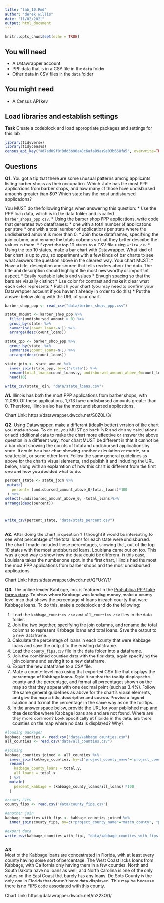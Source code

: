 ```yaml
---
title: "lab_10.Rmd"
author: "derek willis"
date: "11/02/2021"
output: html_document
---
```


```r
knitr::opts_chunk$set(echo = TRUE)
```

## You will need

* A Datawrapper account
* PPP data that is in a CSV file in the `data` folder
* Other data in CSV files in the `data` folder

## You might need

* A Census API key

## Load libraries and establish settings

**Task** Create a codeblock and load appropriate packages and settings for this lab.
```r
library(tidyverse)
library(tidycensus)
census_api_key("8d7ad09f8f8dd3b90a48c6afa09aa9e03b668fa5", overwrite=TRUE)
```

## Questions

**Q1.** You got a tip that there are some unusual patterns among applicants listing barber shops as their occupation. Which state has the most PPP applications from barber shops, and how many of those have undisbursed amounts greater than $0? Which state has the most undisbursed applications?

You MUST do the following things when answering this question:
* Use the PPP loan data, which is in the data folder and is called `barber_shops_ppp.csv`.
* Using the barber shop PPP applications, write code that generates two dataframes:
  * one with a total number of applications per state
  * one with a total number of applications per state where the undisbursed amount is more than 0.
* Join those dataframes, specifying the join column, and rename the totals columns so that they better describe the values in them.
* Export the top 10 states to a CSV file using `write_csv`
* Using the top 10 states, make a bar chart with Datawrapper. What kind of bar chart is up to you, so experiment with a few kinds of bar charts to see what answers the question above in the clearest way. Your chart MUST:
  * Have a title, description and source that tells readers about the data. The title and description should highlight the most newsworthy or important aspect.
  * Easily readable labels and values
  * Enough spacing so that the bars are visually distinct
  * Use color for contrast and make it clear what each color represents
* Publish your chart (you may need to confirm your Datawrapper account if you haven't already in order to do this)
* Put the answer below along with the URL of your chart.
```r
barber_shop_ppp <- read_csv("data/barber_shops_ppp.csv")

state_amount <- barber_shop_ppp %>%
  filter(undisbursed_amount > 0) %>%
  group_by(state) %>%
  summarise(count_loans=n()) %>%
  arrange(desc(count_loans))

state_ppp <- barber_shop_ppp %>%
  group_by(state) %>%
  summarise(count_loans=n()) %>%
  arrange(desc(count_loans))

state_join <- state_amount %>%
  inner_join(state_ppp, by=c('state')) %>%
  rename(total_loans=count_loans.y, undisbursed_amount_above_0=count_loans.x) %>%
  head(10)

write_csv(state_join, "data/state_loans.csv")

```
**A1.** Illinois has both the most PPP applications from barber shops, with 11,080. Of these applications, 1,713 have undisbursed amounts greater than 0. Therefore, Illinois also has the most undisbursed applications.

Chart Link: https://datawrapper.dwcdn.net/S0ZQL/3/

**Q2.** Using Datawrapper, make a different (ideally better) version of the chart you made above. To do so, you MUST go back in R and do any calculations or add additional data to make the chart more effective or answer the above question in a different way. Your chart MUST be different in that it cannot be a bar chart showing the counts of total and undisbursed applications by state. It could be a bar chart showing another calculation or metric, or a scatterplot, or some other form. Follow the same general guidelines as above for the chart's visual elements, and publish it and including the URL below, along with an explanation of how this chart is different from the first one and how you decided what to do.
```r
percent_state <- state_join %>%
 mutate(
   percent= (undisbursed_amount_above_0/total_loans)*100
 ) %>%
select(-undisbursed_amount_above_0, -total_loans)%>%
arrange(desc(percent))



write_csv(percent_state, "data/state_percent.csv")
     
```
**A2.** After doing the chart in question 1, I thought it would be interesting to see what percentage of the total loans for each state were undisbursed. The chart I made included these percentages, showing that, out of the top 10 states with the most undisbursed loans, Louisiana came out on top. This was a good way to show how the data could be different. In this case, Louisiana takes the number one spot. In the first chart, Illinois had the most the most PPP applications from barber shops and the most undisbursed applications.

Chart Link: https://datawrapper.dwcdn.net/QFUoY/1/

**Q3.** The online lender Kabbage, Inc. is featured in the [ProPublica PPP fake farms story](https://www.propublica.org/article/ppp-farms). To show where Kabbage was lending money, make a county-level map that shows the percentage of loans in each county that were Kabbage loans. To do this, make a codeblock and do the following:

1. Load the `kabbage_counties.csv` and `all_counties.csv` files in the data folder.
2. Join the two together, specifying the join columns, and rename the total columns to represent Kabbage loans and total loans. Save the output to a new dataframe.
3. Calculate the percentage of loans in each county that were Kabbage loans and save the output to the existing dataframe.
4. Load the `county_fips.csv` file in the data folder into a dataframe.
5. Join the combined counties data with the fips data, again specifying the join columns and saving it to a new dataframe.
6. Export the new dataframe to a CSV file.
7. Make a county-level map using that exported CSV file that displays the percentage of Kabbage loans. Style it so that the tooltip displays the county and the percentage, and format all percentages shown on the map so that they appear with one decimal point (such as 3.4%). Follow the same general guidelines as above for the chart's visual elements, and give the map a title, description and source. Provide a legend caption and format the percentage in the same way as on the tooltips.
8. In the answer space below, provide the URL for your published map and then describe where Kabbage loans are and are not found. Where are they more common? Look specifically at Florida in the data: are there counties on the map where no data is displayed? Why?
```r
#loading packages
kabbage_counties <- read.csv("data/kabbage_counties.csv")
all_counties <- read.csv("data/all_counties.csv")

#joining 
kabbage_counties_joined <- all_counties %>%
  inner_join(kabbage_counties, by=c('project_county_name'='project_county_name', 'project_state'='project_state')) %>%
  rename(
    kabbage_county_loans = total.y,
    all_loans = total.x
  ) %>%
  mutate(
    percent_kabbage = (kabbage_county_loans/all_loans) *100
  )

#county FIPS
county_fips <- read.csv('data/county_fips.csv')

#another join
kabbage_counties_with_fips <- kabbage_counties_joined %>%
  inner_join(county_fips, by=c("project_county_name"="match_county", "project_state"="state"))

#export data
write_csv(kabbage_counties_with_fips, "data/kabbage_counties_with_fips.csv")
 
```
**A3.**  
Most of the Kabbage loans are concentrated in Florida, with at least every county having some sort of percentage. The West Coast lacks loans from Kabbage, with California only having them in a few counties. North and South Dakota have no loans as well, and North Carolina is one of the only states on the East Coast that barely has any loans. De Soto County is the only one in Florida that doesn't have data displayed. This may be because there is no FIPS code associated with this county. 

Chart Link: https://datawrapper.dwcdn.net/m22SO/1/